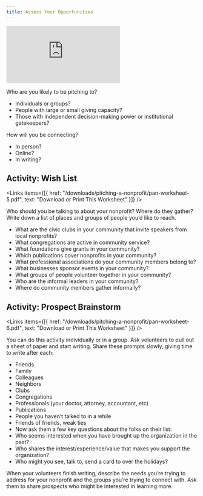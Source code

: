 ```yaml
---
title: Assess Your Opportunities
---
```


<Embed src="https://player.vimeo.com/video/919324407?h=89942ec18e" />

Who are you likely to be pitching to?

- Individuals or groups?
- People with large or small giving capacity?
- Those with independent decision-making power or institutional gatekeepers?

How will you be connecting?

- In person?
- Online?
- In writing?

## Activity: Wish List

<Links
  items={[{
    href: "/downloads/pitching-a-nonprofit/pan-worksheet-5.pdf",
    text: "Download or Print This Worksheet"
  }]}
/>

Who should you be talking to about your nonprofit? Where do they gather? Write down a list of places and groups of people you’d like to reach.

- What are the civic clubs in your community that invite speakers from local nonprofits? 
- What congregations are active in community service?
- What foundations give grants in your community?
- Which publications cover nonprofits in your community?
- What professional associations do your community members belong to?
- What businesses sponsor events in your community?
- What groups of people volunteer together in your community?
- Who are the informal leaders in your community?
- Where do community members gather informally?

## Activity: Prospect Brainstorm

<Links
  items={[{
    href: "/downloads/pitching-a-nonprofit/pan-worksheet-6.pdf",
    text: "Download or Print This Worksheet"
  }]}
/>

You can do this activity individually or in a group. Ask volunteers to pull out a sheet of paper and start writing. Share these prompts slowly, giving time to write after each:

- Friends
- Family
- Colleagues
- Neighbors
- Clubs
- Congregations
- Professionals (your doctor, attorney, accountant, etc)
- Publications
- People you haven’t talked to in a while
- Friends of friends, weak ties
- Now ask them a few key questions about the folks on their list:
- Who seems interested when you have brought up the organization in the past?
- Who shares the interest/experience/value that makes you support the organization?
- Who might you see, talk to, send a card to over the holidays?

When your volunteers finish writing, describe the needs you’re trying to address for your nonprofit and the groups you’re trying to connect with. Ask them to share prospects who might be interested in learning more.
